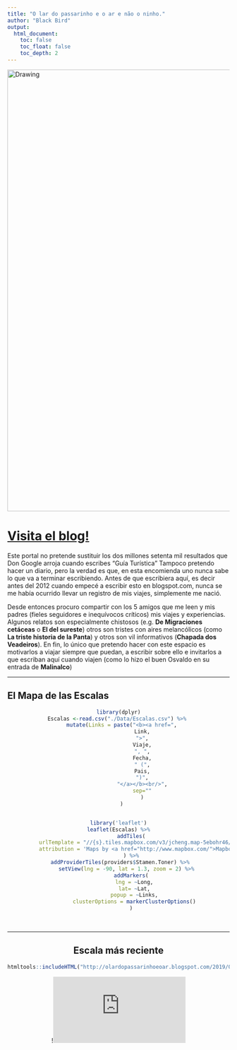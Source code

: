 ```yaml
---
title: "O lar do passarinho e o ar e não o ninho."
author: "Black Bird"
output:
  html_document:
    toc: false
    toc_float: false
    toc_depth: 2
---
```


<img src="Images/Viajes2.jpg" alt="Drawing" style="width: 1000px;"/>

# [Visita el blog!](http://olardopassarinhoeoar.blogspot.com/)

Este portal no pretende sustituir los dos millones setenta mil resultados que Don Google arroja cuando escribes “Guía Turística” Tampoco pretendo hacer un diario, pero la verdad es que, en esta encomienda uno nunca sabe lo que va a terminar escribiendo. Antes de que escribiera aquí, es decir antes del 2012 cuando empecé a escribir esto en blogspot.com, nunca se me había ocurrido llevar un registro de mis viajes, simplemente me nació.

Desde entonces procuro compartir con los 5 amigos que me leen y mis padres (fieles seguidores e inequívocos críticos) mis viajes y experiencias. Algunos relatos son especialmente chistosos (e.g. **De Migraciones cetáceas** o **El del sureste**) otros son tristes con aires melancólicos (como **La triste historia de la Panta**) y otros son vil informativos (**Chapada dos Veadeiros**). En fin, lo único que pretendo hacer con este espacio es motivarlos a viajar siempre que puedan, a escribir sobre ello e invitarlos a que escriban aquí cuando viajen (como lo hizo el buen Osvaldo en su entrada de **Malinalco**)

\clearpage

---

## El Mapa de las Escalas

<center>

```r
library(dplyr)
Escalas <-read.csv("./Data/Escalas.csv") %>% 
  mutate(Links = paste("<b><a href=",
               Link,
               ">",
               Viaje,
               ", ",
               Fecha,
               " (",
               Pais,
               ")",
               "</a></b><br/>",
               sep=""
               )
  )


library('leaflet')
leaflet(Escalas) %>%
        addTiles(
          urlTemplate = "//{s}.tiles.mapbox.com/v3/jcheng.map-5ebohr46/{z}/{x}/{y}.png",
          attribution = 'Maps by <a href="http://www.mapbox.com/">Mapbox</a>'
        ) %>%
  addProviderTiles(providers$Stamen.Toner) %>% 
      setView(lng = -90, lat = 1.3, zoom = 2) %>% 
        addMarkers(
          lng = ~Long,
          lat= ~Lat,
          popup = ~Links,
          clusterOptions = markerClusterOptions()
        )

```

<br>

---

## Escala más reciente

```r
htmltools::includeHTML("http://olardopassarinhoeoar.blogspot.com/2019/05/como-hacer-un-road-trip-cero.html")
```



!![demographics map](http://olardopassarinhoeoar.blogspot.com/2019/05/como-hacer-un-road-trip-cero.html)

<!-- ## Las Escalas Disponibles Hasta Ahora -->


<!-- ### 2014 -->

<!-- #### Zacatecas -->
<!-- <a  -->
<!-- href="O_Lar/Zacatecas/Llegando.html"> ¿Cómo lleog al norte? -->
<!-- </a> • -->
<!-- <a  -->
<!-- href="O_Lar/Zacatecas/Completo.html"> ¡Zacatécalas! Del plato a la taza pasando por la panza... -->
<!-- </a> -->


<!-- #### Chapada dos Veadeiros, GO, Brasil -->
<!-- <a  -->
<!-- href="O_Lar/Chapada_V/Generalidades.html"> Generalidades -->
<!-- </a> • -->
<!-- <a  -->
<!-- href="O_Lar/Chapada_V/Sao_Jorge.html"> São Jorge, El Tepoz de Goias -->
<!-- </a> • -->
<!-- <a  -->
<!-- href="O_Lar/Chapada_V/Cavalcante.html"> Cavalcante, lá onde a estrada termina -->
<!-- </a>  -->

<!-- ### 2013 -->

<!-- #### Festival Internacional del Globo, León Guanajuato -->

<!-- <a  -->
<!-- href="O_Lar/FIG/FIGl.html"> Festival Internacional del Globo -->
<!-- </a> -->

<!-- #### Eurotrip -->
<!-- <a  -->
<!-- href="O_Lar/Eurotrip/Firenze_Italia.html"> Firenze, Italia -->
<!-- </a> -->

<!-- #### La Paz, Baja Caliofrnia Sur -->
<!-- <a  -->
<!-- href="O_Lar/La_Paz_BCS/SanCris_Gen.html"> El Golfo de California, La Paz de Cortés -->

<!-- #### Roadtrip: Oaxaca-San Cristobal -->

<!-- <a  -->
<!-- href="O_Lar/San_Cristobal/SanCris_Gen.html">Del DF a San Cristobal -->
<!-- </a> • -->
<!-- <a  -->
<!-- href="O_Lar/San_Cristobal/SanCris_Detallado.html">San Cristobal Detalles -->
<!-- </a>• -->
<!-- <a  -->
<!-- href="O_Lar/San_Cristobal/Sumidero.html">El Cañon del Sumidero -->
<!-- </a> • -->
<!-- <a  -->
<!-- href="O_Lar/San_Cristobal/SaCris_Palenque.html">De San Cristobal a Palenque -->
<!-- </a> • -->
<!-- <a  -->
<!-- href="O_Lar/San_Cristobal/Bonampak.html">Bonampak -->
<!-- </a> • -->
<!-- <a  -->
<!-- href="O_Lar/San_Cristobal/Bonampak.html">De Palenque a Oaxaca -->
<!-- </a> -->

<!-- #### New York City -->

<!-- <a  -->
<!-- href="O_Lar/NYC/NYC.html">Englishman in New York -->
<!-- </a> -->

<!-- #### Malinalco -->

<!-- <a  -->
<!-- href="O_Lar/Malinalco/Malinalco.html">Malinalco (Por Osvaldo) -->
<!-- </a> -->

<!-- #### Mahahual -->

<!-- <a  -->
<!-- href="O_Lar/Mahaha/Mahaha.html">Mahaha! -->
<!-- </a> -->

<!-- ### 2012 -->

<!-- #### Tulum -->

<!-- <a  -->
<!-- href="O_Lar/Tulum/Tulum.html">Generalidades -->
<!-- </a> -->

<!-- #### Cuba, la linda -->
<!-- <a  -->
<!-- href="O_Lar/Cuba_Primera/Cuba_Primera.html">Generalidades, la Habana y Camilo Cienfuegos -->
<!-- </a> -->

<!-- #### Panamá -->

<!-- <a  -->
<!-- href="O_Lar/Panama_CSBS/La_Cena_de_Despedida.html">La Cena de Despedida -->
<!-- </a> • -->
<!-- <a  -->
<!-- href="O_Lar/Panama_CSBS/Feliz_Turistiando.html"> Feliz Turistiando -->
<!-- </a> • -->
<!-- <a  -->
<!-- href="O_Lar/Panama_CSBS/Ciudad_Panama.html">Ciudad de Panamá, Panamá -->
<!-- </a> -->

<!-- #### El Inicio -->
<!-- <center> -->
<!-- • <a  -->
<!-- href="O_Lar/Panama_CSBS/El_Inicio.html">El Inicio -->
<!-- </a> • -->
 
 <!-- Global site tag (gtag.js) - Google Analytics -->
<head>
<script async src="https://www.googletagmanager.com/gtag/js?id=UA-105699898-3"></script>
<script>
  window.dataLayer = window.dataLayer || [];
  function gtag(){dataLayer.push(arguments);}
  gtag('js', new Date());

  gtag('config', 'UA-105699898-3');
</script>
</head>